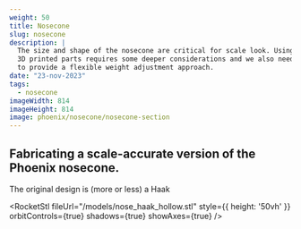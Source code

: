 ```yaml
---
weight: 50
title: Nosecone
slug: nosecone
description: |
  The size and shape of the nosecone are critical for scale look. Using
  3D printed parts requires some deeper considerations and we also need
  to provide a flexible weight adjustment approach.
date: "23-nov-2023"
tags:
  - nosecone
imageWidth: 814
imageHeight: 814
image: phoenix/nosecone/nosecone-section
---
```

## Fabricating a scale-accurate version of the Phoenix nosecone.

The original design is (more or less) a Haak 

<RocketStl
  fileUrl="/models/nose_haak_hollow.stl"
  style={{ height: '50vh' }}
  orbitControls={true}
  shadows={true}
  showAxes={true}
/>
